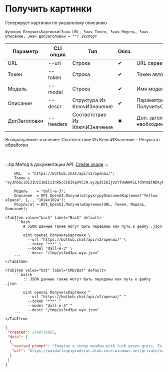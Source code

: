 ﻿---
sidebar_position: 2
description: Получить картинки и другие функции для работы с OpenAI в Открытом пакете интеграций - бесплатной open-source библиотеке интеграций для 1С:Предприятие 8, OneScript и CLI
keywords: [1C, 1С, 1С:Предприятие, 1С:Предприятие 8.3, API, Интеграция, Сервисы, Обмен, OneScript, CLI, OpenAI]
---


# Получить картинки
 Генерирует картинки по указанному описанию



`Функция ПолучитьКартинки(Знач URL, Знач Токен, Знач Модель, Знач Описание, Знач ДопЗаголовки = "") Экспорт`

  | Параметр | CLI опция | Тип | Обяз. | Назначение |
  |-|-|-|-|-|
  | URL | --url | Строка | &#x2714; | URL сервера OpenAI |
  | Токен | --token | Строка | &#x2714; | Токен авторизации OpenAI |
  | Модель | --model | Строка | &#x2714; | Имя модели |
  | Описание | --descr | Структура Из КлючИЗначение | &#x2714; | Параметры генерации. См. ПолучитьСтруктуруОписанияКартинок |
  | ДопЗаголовки | --headers | Соответствие Из КлючИЗначение | &#x2716; | Доп. заголовки запроса, если необходимо |

  
  Возвращаемое значение:   Соответствие Из КлючИЗначение - Результат обработки

<br/>

:::tip
Метод в документации API: [Create image](https://platform.openai.com/docs/api-reference/images/create)
:::
<br/>



```bsl title="Пример использования для 1С:Предприятие/OneScript"
    URL   = "https://bothub.chat/api/v2/openai/";
    Токен = "eyJhbGciOiJIUzI1NiIsInR5cCI6IkpXVCJ9.eyJpZCI6IjUzYTUwNWFiLTdhYmEtNDkyNy05YmQ0LTZlNDFlZGEyZGRmYyIsImlzRGV2Z...";

    Модель    = "dall-e-3";
    Описание  = OPI_OpenAI.ПолучитьСтруктуруОписанияКартинок("Yellow alpaca", 1, , "1024x1024");
    Результат = OPI_OpenAI.ПолучитьКартинки(URL, Токен, Модель, Описание);
```
    

 <Tabs>
  
    <TabItem value="bash" label="Bash" default>
        ```bash
            # JSON данные также могут быть переданы как путь к файлу .json
            
            oint openai ПолучитьКартинки \
              --url "https://bothub.chat/api/v2/openai/" \
              --token "***" \
              --model "dall-e-3" \
              --descr "/tmp/ys3xd3pz.wyo.json"
        ```
    </TabItem>
  
    <TabItem value="bat" label="CMD/Bat" default>
        ```batch
            :: JSON данные также могут быть переданы как путь к файлу .json
            
            oint openai ПолучитьКартинки ^
              --url "https://bothub.chat/api/v2/openai/" ^
              --token "***" ^
              --model "dall-e-3" ^
              --descr "/tmp/ys3xd3pz.wyo.json"
        ```
    </TabItem>
</Tabs>


```json title="Результат"
{
 "created": 1749756865,
 "data": [
  {
   "revised_prompt": "Imagine a sunny meadow with lush green grass. In the heart of this vibrant landscape, stands a yellow alpaca with its woolly fur, shining brightly under the sunlight. Its features are comically endearing with a long neck, a small rounded head, and large, expressive eyes. It is peacefully grazing, unperturbed by the world around it, epitomizing the tranquility of the idyllic meadow. The gentle breeze flutters its fur, adding an element of charisma to this adorable creature. The picture is a beautiful blend of vibrant colors, and a sense of calmness.",
   "url": "https://oaidalleapiprodscus.blob.core.windows.net/private/org-Dy8ARyqBtu507OGoMBxfUU0S/user-n4L5wc2dF1fH9APAG2dE3Rw9/img-oEeMH1QJWSvtVlmG3yc1KOqx.png?st=2025-06-12T18%3A34%3A25Z&se=2025-06-12T20%3A34%3A25Z&sp=r&sv=2024-08-04&sr=b&rscd=inline&rsct=image/png&skoid=475fd488-6c59-44a5-9aa9-31c4db451bea&sktid=a48cca56-e6da-484e-a814-9c849652bcb3&skt=2025-06-12T11%3A41%3A33Z&ske=2025-06-13T11%3A41%3A33Z&sks=b&skv=2024-08-04&sig=%2BjegkXiCFSi3l80vNiH1IOij4nQ%2BD%2Bd%2BNitOmxISJ1c%3D"
  }
 ]
}
```
